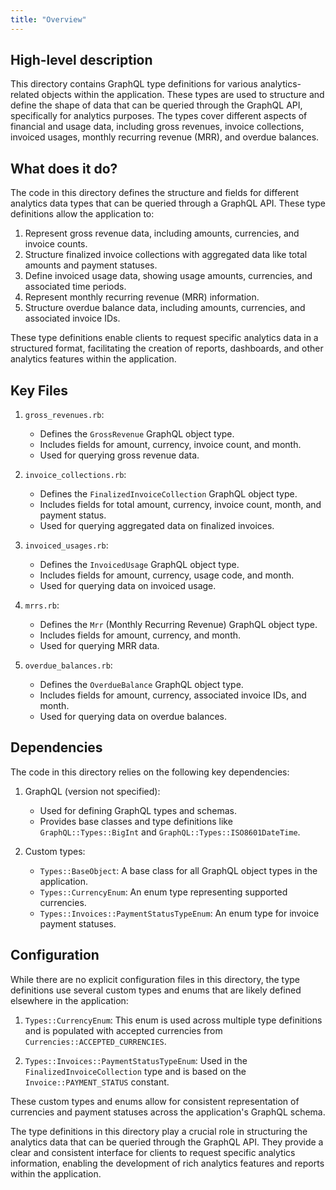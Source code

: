 ```yaml
---
title: "Overview"
---
```


## High-level description
This directory contains GraphQL type definitions for various analytics-related objects within the application. These types are used to structure and define the shape of data that can be queried through the GraphQL API, specifically for analytics purposes. The types cover different aspects of financial and usage data, including gross revenues, invoice collections, invoiced usages, monthly recurring revenue (MRR), and overdue balances.

## What does it do?
The code in this directory defines the structure and fields for different analytics data types that can be queried through a GraphQL API. These type definitions allow the application to:

1. Represent gross revenue data, including amounts, currencies, and invoice counts.
2. Structure finalized invoice collections with aggregated data like total amounts and payment statuses.
3. Define invoiced usage data, showing usage amounts, currencies, and associated time periods.
4. Represent monthly recurring revenue (MRR) information.
5. Structure overdue balance data, including amounts, currencies, and associated invoice IDs.

These type definitions enable clients to request specific analytics data in a structured format, facilitating the creation of reports, dashboards, and other analytics features within the application.

## Key Files

1. `gross_revenues.rb`:
   - Defines the `GrossRevenue` GraphQL object type.
   - Includes fields for amount, currency, invoice count, and month.
   - Used for querying gross revenue data.

2. `invoice_collections.rb`:
   - Defines the `FinalizedInvoiceCollection` GraphQL object type.
   - Includes fields for total amount, currency, invoice count, month, and payment status.
   - Used for querying aggregated data on finalized invoices.

3. `invoiced_usages.rb`:
   - Defines the `InvoicedUsage` GraphQL object type.
   - Includes fields for amount, currency, usage code, and month.
   - Used for querying data on invoiced usage.

4. `mrrs.rb`:
   - Defines the `Mrr` (Monthly Recurring Revenue) GraphQL object type.
   - Includes fields for amount, currency, and month.
   - Used for querying MRR data.

5. `overdue_balances.rb`:
   - Defines the `OverdueBalance` GraphQL object type.
   - Includes fields for amount, currency, associated invoice IDs, and month.
   - Used for querying data on overdue balances.

## Dependencies
The code in this directory relies on the following key dependencies:

1. GraphQL (version not specified):
   - Used for defining GraphQL types and schemas.
   - Provides base classes and type definitions like `GraphQL::Types::BigInt` and `GraphQL::Types::ISO8601DateTime`.

2. Custom types:
   - `Types::BaseObject`: A base class for all GraphQL object types in the application.
   - `Types::CurrencyEnum`: An enum type representing supported currencies.
   - `Types::Invoices::PaymentStatusTypeEnum`: An enum type for invoice payment statuses.

## Configuration
While there are no explicit configuration files in this directory, the type definitions use several custom types and enums that are likely defined elsewhere in the application:

1. `Types::CurrencyEnum`: This enum is used across multiple type definitions and is populated with accepted currencies from `Currencies::ACCEPTED_CURRENCIES`.

2. `Types::Invoices::PaymentStatusTypeEnum`: Used in the `FinalizedInvoiceCollection` type and is based on the `Invoice::PAYMENT_STATUS` constant.

These custom types and enums allow for consistent representation of currencies and payment statuses across the application's GraphQL schema.

The type definitions in this directory play a crucial role in structuring the analytics data that can be queried through the GraphQL API. They provide a clear and consistent interface for clients to request specific analytics information, enabling the development of rich analytics features and reports within the application.